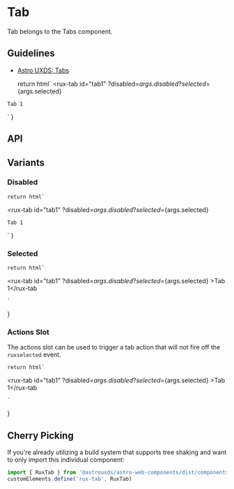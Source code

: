 
<Meta of={TabStories} />

# Tab

Tab belongs to the Tabs component.

## Guidelines

* [Astro UXDS: Tabs](https://www.astrouxds.com/components/tabs/)

    return html`
<rux-tab id="tab1"
    ?disabled=${args.disabled}
    ?selected=${args.selected}
>
    Tab 1
</rux-tab>
    `
}

<Canvas>
  <Story of={TabStories.Default_} />
</Canvas>

## API

<Controls />

## Variants

### Disabled

    return html`
<rux-tab id="tab1"
    ?disabled=${args.disabled}
    ?selected=${args.selected}
>
    Tab 1
</rux-tab>
    `
}

<Canvas>
  <Story of={TabStories.Disabled_} />
</Canvas>

### Selected

    return html`
<rux-tab id="tab1" ?disabled=${args.disabled} ?selected=${args.selected}
    >Tab 1</rux-tab
>
    `
}

<Canvas>
  <Story of={TabStories.Selected_} />
</Canvas>

### Actions Slot

The actions slot can be used to trigger a tab action that will not fire off the `ruxselected` event.

    return html`
<rux-tab id="tab1" ?disabled=${args.disabled} ?selected=${args.selected}
    ><span>Tab 1</span><rux-button iconOnly icon="close" borderless slot="actions"></rux-button></rux-tab
>
    `
}

<Canvas>
  <Story of={TabStories.Actions_} />
</Canvas>

## Cherry Picking

If you're already utilizing a build system that supports tree shaking and want to only import this individual component:

```js
import { RuxTab } from '@astrouxds/astro-web-components/dist/components/rux-tab'
customElements.define('rux-tab', RuxTab)
```
